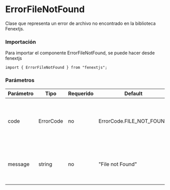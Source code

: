 # ErrorFileNotFound

Clase que representa un error de archivo no encontrado en la biblioteca Fenextjs.

### Importación

Para importar el componente ErrorFileNotFound, se puede hacer desde fenextjs

```tsx copy
import { ErrorFileNotFound } from "fenextjs";
```

### Parámetros

| Parámetro | Tipo      | Requerido | Default                  | Descripcion                                                          |
| --------- | --------- | --------- | ------------------------ | -------------------------------------------------------------------- |
| code      | ErrorCode | no        | ErrorCode.FILE_NOT_FOUND | Código de error específico que indica que el archivo no se encontró. |
| message   | string    | no        | "File not Found"         | Mensaje de error que describe la ausencia del archivo solicitado.    |
